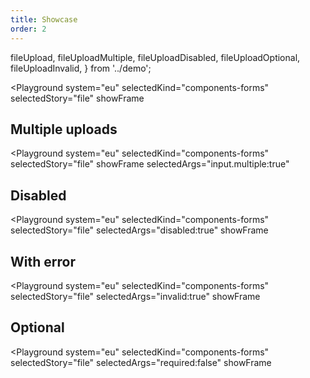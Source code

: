 ```yaml
---
title: Showcase
order: 2
---
```



  fileUpload,
  fileUploadMultiple,
  fileUploadDisabled,
  fileUploadOptional,
  fileUploadInvalid,
} from '../demo';

<Playground
  system="eu"
  selectedKind="components-forms"
  selectedStory="file"
  showFrame
>
  <Html markup={fileUpload} />
</Playground>

## Multiple uploads

<Playground
  system="eu"
  selectedKind="components-forms"
  selectedStory="file"
  showFrame
  selectedArgs="input.multiple:true"
>
  <Html markup={fileUploadMultiple} />
</Playground>

## Disabled

<Playground
  system="eu"
  selectedKind="components-forms"
  selectedStory="file"
  selectedArgs="disabled:true"
  showFrame
>
  <Html markup={fileUploadDisabled} />
</Playground>

## With error

<Playground
  system="eu"
  selectedKind="components-forms"
  selectedStory="file"
  selectedArgs="invalid:true"
  showFrame
>
  <Html markup={fileUploadInvalid} />
</Playground>

## Optional

<Playground
  system="eu"
  selectedKind="components-forms"
  selectedStory="file"
  selectedArgs="required:false"
  showFrame
>
  <Html markup={fileUploadOptional} />
</Playground>
